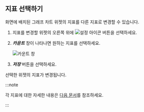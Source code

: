 ## 지표 선택하기

화면에 배치된 그래프 차트 위젯의 지표를 다른 지표로 변경할 수 있습니다.

1. 지표를 변경할 위젯의 오른쪽 위에 ![설정 아이콘](/img/ico-setting.svg) 버튼을 선택하세요.

1. ***카운트*** 창이 나타나면 원하는 지표를 선택하세요.

    ![카운트 창](/img/db-redis-select-count.png)

1. ***저장*** 버튼을 선택하세요.

선택한 위젯의 지표가 변경됩니다.

:::note

각 지표에 대한 자세한 내용은 [다음 문서](metrics-data-list)를 참조하세요. 

:::